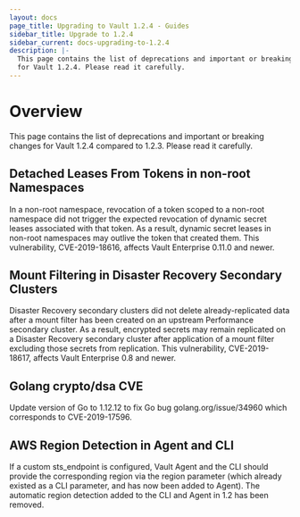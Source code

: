 ```yaml
---
layout: docs
page_title: Upgrading to Vault 1.2.4 - Guides
sidebar_title: Upgrade to 1.2.4
sidebar_current: docs-upgrading-to-1.2.4
description: |-
  This page contains the list of deprecations and important or breaking changes
  for Vault 1.2.4. Please read it carefully.
---
```


# Overview

This page contains the list of deprecations and important or breaking changes
for Vault 1.2.4 compared to 1.2.3. Please read it carefully.

## Detached Leases From Tokens in non-root Namespaces

In a non-root namespace, revocation of a token scoped to a non-root namespace
did not trigger the expected revocation of dynamic secret leases associated with
that token. As a result, dynamic secret leases in non-root namespaces may
outlive the token that created them. This vulnerability, CVE-2019-18616, affects
Vault Enterprise 0.11.0 and newer.

## Mount Filtering in Disaster Recovery Secondary Clusters

Disaster Recovery secondary clusters did not delete already-replicated data
after a mount filter has been created on an upstream Performance secondary
cluster. As a result, encrypted secrets may remain replicated on a Disaster
Recovery secondary cluster after application of a mount filter excluding those
secrets from replication. This vulnerability, CVE-2019-18617, affects Vault
Enterprise 0.8 and newer.

## Golang crypto/dsa CVE

Update version of Go to 1.12.12 to fix Go bug golang.org/issue/34960 which
corresponds to CVE-2019-17596.

## AWS Region Detection in Agent and CLI

If a custom sts_endpoint is configured, Vault Agent and the CLI should provide
the corresponding region via the region parameter (which already existed as a
CLI parameter, and has now been added to Agent). The automatic region detection
added to the CLI and Agent in 1.2 has been removed.

